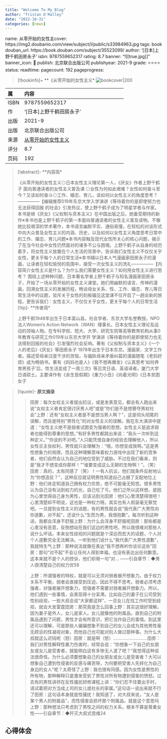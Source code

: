 ```yaml
---
title: "Welcome To My Blog"
author: "Tristan O'Malley"
date: "2022-10-31"
categories: [news]
---
```


name: 从零开始的女性主cover: https://img2.doubanio.com/view/subject/l/public/s33984963.jpg
tags: book
douban_url: https://book.douban.com/subject/35523099/
author: '[日本]上野千鹤田房永子'
isbn: 9787559652317
rating:  8.7 
banner: "![[true.jpg]]"
banner_icon: 📖
publish: 北京联合出版公司
publishyear: 2021-9
grade: ⭐⭐⭐⭐
status: 
readtime:
pagecount: 192
pageprogress: 

> [!bookinfo]+ **《从零开始的女性主义*
> ![bookcover|200](https://img2.doubanio.com/view/subject/l/public/s33984963.jpg)
>

| 属  | 内容                                       |
|:------ |:------------------------------------------ |
| ISBN   | 9787559652317                             |
| 作  | '[日本]上野千鹤田房永子'                           |
| 出版| 2021-9                      | 
| 出版| 北京联合出版公司                          |
| 来源   | [从零开始的女性主义](https://book.douban.com/subject/35523099/) |
| 评分   |  8.7                            |
| 页码   | 192                        |

> [!abstract]- **内容简*
> 
《从零开始的女性主义◎日本女性主义理论第一人、《厌女》作者上野千鹤子 面向普通读者的女性主义普及课
◎女性为何如此艰难？女性如何奋斗至今？又该如何奋斗◎工作、婚恋、育儿，该如何以女性主义的角度思考？
—————【编辑推荐019年东京大学入学演讲《等待着你的是即使努力也无法获得回报 的社会》引发热议，使上野千鹤子成为了明星学者与作家。本书是继《厌女》《父权制与资本主义》在中国出版之后，她备受期待的新作※本书也是上野千鹤子的第一本面向普通读者的女性主义普及读物。不像她比较艰深的学术著作，本书语言幽默平实、通俗易懂，在轻松的对谈形式中向大众普及女性主义的内涵、历史，以及如何以女性主义角度思考日常中的工作、婚恋、育儿问题※本书内容触及现代女性所关心的核心问题，揭示了在当今社会中女性仍然面对的诸多不公与困境。上野千鹤子从自身的经历着手，将女性主义放置在个人生活的背景中，告诉我们女性主义不仅仅关乎女性，更关乎每个人的日常生活※本书辅以日本人气漫画家田房永子的漫画，让读者在轻松愉悦的氛围中，接受一次女性主义的洗礼—————【内容简介女性主义是什么？为什么我们需要女性主义？如何用女性主义进行思考？
围绕上述种种问题，日本著名学者上野千鹤子与知名漫画家田房永子，开始了一场从零开始的女性主义课堂。她们用幽默的语言、传神的漫画，回溯女性主义的发展历程，畅谈母女关系、性、工作、婚恋、育儿等日常生活中的议题，驳斥关于女性的刻板偏见这堂课不仅开启了一趟全新的旅程，更告诉我们：女性主义，不仅仅关乎女性，更关乎每个人的日常生活
> [!tip]- **作者简*
>
 上野千鹤1948年出生于日本富山县。社会学者、东京大学名誉教授。NPO法人Women’s Action Network（WAN）理事长。日本女性主义理论及运动的领袖人物。在专科学校、短大、大学、研究生院等高等教育机构从事0年教育与研究工作019年以东京大学开 学演讲《等待着你的是即使努力也无法得到回报的社会》引发强烈社会反响。著有《父权制与资本主义》《一个人的老后》《厌女》等田房永子
1978年出生于日本东京。漫画家、文字工作者。描述受母亲过度干涉的苦恼，与偏执母亲矛盾纠葛的漫画随笔《老妈好烦》成为畅销书。著有《妈妈也是人》《我不想再爆发》《认真思考‘如何养育男孩子’后，性生活变成了一周三次》等吕灵日语、英语译者，厦门大学日语硕士。主要译作有《余生皆假期》《重力小丑》《向着光明》《日本贫困女子

> [!quote]- **原文摘录**
>
>>田房：每次女权主义者提出抗议，或是发表意见，都会有人跑出来说“女权主义者肯定很讨厌男人吧”或是“你们是不是想篡夺男权社会”上野：还有“女权主义者是不是想当男人啊？”，这是彻头彻尾的误解，而且是特别“男性化”的对女性主义的误解。我在东大演讲中提道：“女性主义绝不是弱者试图变为强者的思想。女性主义是追求弱者也能得到尊重的思想。”有好多男性都跳出来说：“我头一次听到这种定义。”“你说的不对吧。”人只能凭借自身的经验去理解他人，所以女性旦主张权利，男性就只会理解为：“哦，你想变成我啊。”这是男性想象力的局限，而且这种理解意味着权力游戏中出现了新的竞争者，他们自然会认为自己的地位受到了威胁。不过在我们看来，则是“我才不想变成你那样！”“谁要变成这么无聊的生物啊！”。（笑）
田房：真的，太有同感了（笑）！一有人抗议，他们就条件反射地认为“你想造反？”，这种反应就证明男性知道自己占据了支配地位上野：他们肯定知道自己拥有权力优势，绝不可能毫无知觉。很多男性认为自己没有沾到权力的光，自己吃了亏。他们之所以这样想，是因为心里觉得自己身为男性，应该沾到光田房：他们心里清楚得很吧！心里清楚却不明说，这也是一种权力呀。其实也有人假装毫无察觉吧。一旦提到女性主义的话题，有的男性就会说“我代表广大男性向你道歉，对不起”，还说什么“生而为男，我很抱歉”。每次听到这种话，我都会浑身不舒服上野：为什么会浑身不舒服呢田房：那些都是心里没有恶意，反倒想站在我们这边的男性吧。所以我很难对那些人说什么坏话。本来女性歧视的问题就是个深远而宏大的话题，个人对个人道歉完全无法解决。一听到他们说什么“我代表广大男性道歉”，我就特生气上野：那种说法就像在表达“我不想再听你谈论这些”田房：那句“对不起”不会让任何人得到幸福，也没有表达出任何歉意。这本来就不是个人的控诉，他们却用一句“对...
——引自章节：◆男人很清楚自己的权力优58
 >
>> 上野：所谓强者的特权，就是可以无须对弱者展开想象力。由于权力关系不平衡，弱者会直接受到压迫，因此不得不思考。弱者必须考虑强者，对强者展开想象力，但强者不需要对弱者展开想象力。所以，他们遇到一些事情，会表现得十分呆滞。比如自己的妻子在公司受到性别歧视，一些大叔会说“大家都这样”，一旦女儿在找工作时受到歧视，就会大发雷霆田房：那究竟是怎么回事上野：其实这很好理解。因为妻子是外人，女儿是家人。女儿就像他的附属品。直到自己的附属品遇到了问题，男性才会有所意识，把它当作自己的事情。到这里还可以理解，可是那些人偏偏想象不到自己的女儿会成为其他男性毫无顾忌的性凝视对象，而他自己也可能对别人做过那种事。为什么大叔就这么迟钝呢（怒）田房：就是啊（怒）………………………田房：我们对男性解释性暴力伤害时，经常会说：“你想象一下自己的女朋友或女儿是受害者，就能明白这有多惨无人道了吧？”我觉得这种说法很奇怪。为什么必须要想象自己的女朋友或女儿是受害者？大可以想象自己遭到性侵害的反感与痛苦呀，为何要把受害人先转化为自己身边的女人”呢？太奇怪了上野：我也很有同感。因为女性是男性的所有物，那种解释只是激发受到了男性对所有物遭到侵害的愤怒。过去有的男性讲师在反性骚扰研修课程上讲：“你们忍不住要出手时，请试着把对方当成上司的女儿或社长的家属。”这句话一说出来就不行了田房：这句话本身就是性骚扰！我知道了，对大叔来说，“女人是某个男人的附属品”，而性侵害会损坏那个附属品，就是这个意思吗上野：那种想法只考虑到了男性之间的权力关系，根本不算是尊重女性——引自章节：◆歼灭大叔式思维24

## 心得体会


